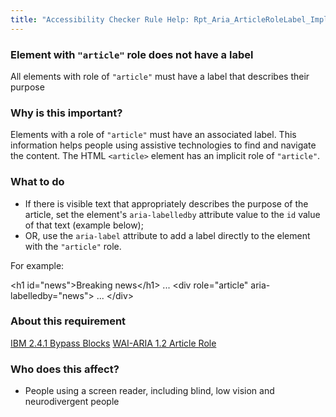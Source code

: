 ```yaml
---
title: "Accessibility Checker Rule Help: Rpt_Aria_ArticleRoleLabel_Implicit"
---
```


<div className="toolHelp">
<Row>
<Column colLg={16} colMd={8} colSm={4} className="toolHead">

### Element with `"article"` role does not have a label

<div id="locLevel"></div>

All elements with role of `"article"` must have a label that describes their purpose

</Column>
</Row>
<Row>
<Column colLg={11} colMd={5} colSm={4} className="toolMain">

### Why is this important?

Elements with a role of `"article"` must have an associated label. This information helps people using assistive technologies to find and navigate the content. The HTML `<article>` element has an implicit role of `"article"`.

<div id="locSnippet"></div>

### What to do

* If there is visible text that appropriately describes the purpose of the article, set the element's `aria-labelledby` attribute value to the `id` value of that text (example below);
* OR, use the `aria-label` attribute to add a label directly to the element with the `"article"` role.

For example:

<CodeSnippet type="multi" light={true}>&lt;h1 id="news"&gt;Breaking news&lt;/h1&gt;
...
&lt;div role="article" aria-labelledby="news"&gt;
    ...
&lt;/div&gt;</CodeSnippet>

</Column>
<Column colLg={5} colMd={3} colSm={4} className="toolLeft">

### About this requirement

[IBM 2.4.1 Bypass Blocks](https://www.ibm.com/able/requirements/requirements/#2_4_1)
[WAI-ARIA 1.2 Article Role](https://www.w3.org/TR/wai-aria-1.2/#article)

### Who does this affect?

* People using a screen reader, including blind, low vision and neurodivergent people

</Column>
</Row>
</div>

